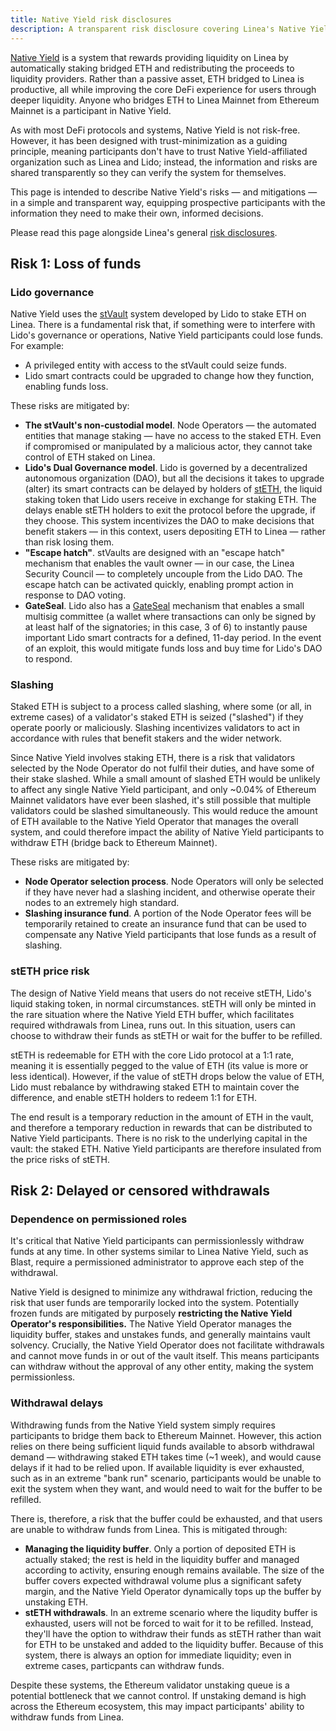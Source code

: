 ```yaml
---
title: Native Yield risk disclosures
description: A transparent risk disclosure covering Linea's Native Yield system
---
```


[Native Yield](https://linea.build/blog/introducing-native-yield-sustainable-defi-rewards-from-bridged-eth) 
is a system that rewards providing liquidity on Linea by automatically staking bridged ETH and 
redistributing the proceeds to liquidity providers. Rather than a passive asset, ETH bridged to 
Linea is productive, all while improving the core DeFi experience for users through deeper liquidity. 
Anyone who bridges ETH to Linea Mainnet from Ethereum Mainnet is a participant in Native Yield.

As with most DeFi protocols and systems, Native Yield is not risk-free. However, it has been designed
with trust-minimization as a guiding principle, meaning participants don't have to trust Native Yield-affiliated 
organization such as Linea and Lido; instead, the information and risks are shared transparently so 
they can verify the system for themselves.

This page is intended to describe Native Yield's risks — and mitigations — in a simple and 
transparent way, equipping prospective participants with the information they need to make their own, 
informed decisions.

Please read this page alongside Linea's general [risk disclosures](../risk-disclosures/index.mdx).

## Risk 1: Loss of funds

### Lido governance

Native Yield uses the [stVault](https://v3.lido.fi/) system developed by Lido to stake ETH on Linea.
There is a fundamental risk that, if something were to interfere with Lido's governance or operations,
Native Yield participants could lose funds. For example:
- A privileged entity with access to the stVault could seize funds.
- Lido smart contracts could be upgraded to change how they function, enabling funds loss.

These risks are mitigated by:
- **The stVault's non-custodial model**. Node Operators — the automated entities that manage staking —
  have no access to the staked ETH. Even if compromised or manipulated by a malicious actor, 
  they cannot take control of ETH staked on Linea.
- **Lido's Dual Governance model**. Lido is governed by a decentralized autonomous organization (DAO), 
  but all the decisions it takes to upgrade (alter) its smart contracts can be delayed by holders of 
  [stETH](https://support.metamask.io/manage-crypto/earn/stake/liquid-staking/what-are-lido-steth-and-stmatic), 
  the liquid staking token that Lido users receive in exchange for staking ETH. The delays enable
  stETH holders to exit the protocol before the upgrade, if they choose. This system incentivizes
  the DAO to make decisions that benefit stakers — in this context, users depositing ETH to Linea —
  rather than risk losing them. 
- **"Escape hatch"**. stVaults are designed with an "escape hatch" mechanism that enables the vault
  owner — in our case, the Linea Security Council — to completely uncouple from the Lido DAO. The 
  escape hatch can be activated quickly, enabling prompt action in response to DAO voting. 
- **GateSeal**. Lido also has a [GateSeal](https://docs.lido.fi/contracts/gate-seal/) mechanism that
  enables a small multisig committee (a wallet where transactions can only be signed by at least half 
  of the signatories; in this case, 3 of 6) to instantly pause important Lido smart contracts for a
  defined, 11-day period. In the event of an exploit, this would mitigate funds loss and buy time for
  Lido's DAO to respond.

### Slashing

Staked ETH is subject to a process called slashing, where some (or all, in extreme cases) of a 
validator's staked ETH is seized ("slashed") if they operate poorly or maliciously. Slashing 
incentivizes validators to act in accordance with rules that benefit stakers and the wider network.

Since Native Yield involves staking ETH, there is a risk that validators selected by the Node 
Operator do not fulfil their duties, and have some of their stake slashed. While a small amount of 
slashed ETH would be unlikely to affect any single Native Yield participant, and only ~0.04% of 
Ethereum Mainnet validators have ever been slashed, it's still possible that multiple validators
could be slashed simultaneously. This would reduce the amount of ETH available to the Native Yield 
Operator that manages the overall system, and could therefore impact the ability of Native Yield 
participants to withdraw ETH (bridge back to Ethereum Mainnet). 

These risks are mitigated by:
- **Node Operator selection process**. Node Operators will only be selected if they have never had 
  a slashing incident, and otherwise operate their nodes to an extremely high standard.
- **Slashing insurance fund**. A portion of the Node Operator fees will be temporarily retained to 
  create an insurance fund that can be used to compensate any Native Yield participants that lose
  funds as a result of slashing. 

### stETH price risk 

The design of Native Yield means that users do not receive stETH, Lido's liquid staking token, in
normal circumstances. stETH will only be minted in the rare situation where the Native Yield ETH 
buffer, which facilitates required withdrawals from Linea, runs out. In this situation, users can 
choose to withdraw their funds as stETH or wait for the buffer to be refilled.

stETH is redeemable for ETH with the core Lido protocol at a 1:1 rate, meaning it is essentially 
pegged to the value of ETH (its value is more or less identical). However, if the value of stETH 
drops below the value of ETH, Lido must rebalance by withdrawing staked ETH to maintain cover the 
difference, and enable stETH holders to redeem 1:1 for ETH.

The end result is a temporary reduction in the amount of ETH in the vault, and therefore a 
temporary reduction in rewards that can be distributed to Native Yield participants. There is no 
risk to the underlying capital in the vault: the staked ETH. Native Yield participants are therefore
insulated from the price risks of stETH.

## Risk 2: Delayed or censored withdrawals

### Dependence on permissioned roles

It's critical that Native Yield participants can permissionlessly withdraw funds at any time. In 
other systems similar to Linea Native Yield, such as Blast, require a permissioned administrator
to approve each step of the withdrawal. 

Native Yield is designed to minimize any withdrawal friction, reducing the risk that user funds are
temporarily locked into the system. Potentially frozen funds are mitigated by purposely **restricting
the Native Yield Operator's responsibilities.** The Native Yield Operator manages the liquidity 
buffer, stakes and unstakes funds, and generally maintains vault solvency. Crucially, the Native 
Yield Operator does not facilitate withdrawals and cannot move funds in or out of the vault itself. 
This means participants can withdraw without the approval of any other entity, making the system 
permissionless.

### Withdrawal delays 

Withdrawing funds from the Native Yield system simply requires participants to bridge them back to
Ethereum Mainnet. However, this action relies on there being sufficient liquid funds available to 
absorb withdrawal demand — withdrawing staked ETH takes time (~1 week), and would cause delays if 
it had to be relied upon. If available liquidity is ever exhausted, such as in an extreme "bank run" 
scenario, participants would be unable to exit the system when they want, and would need to wait for 
the buffer to be refilled. 

There is, therefore, a risk that the buffer could be exhausted, and that users are unable to withdraw
funds from Linea. This is mitigated through: 
- **Managing the liquidity buffer**. Only a portion of deposited ETH is actually staked; the rest is
  held in the liquidity buffer and managed according to activity, ensuring enough remains available.
  The size of the buffer covers expected withdrawal volume plus a significant safety margin, and the 
  Native Yield Operator dynamically tops up the buffer by unstaking ETH.
- **stETH withdrawals**. In an extreme scenario where the liqudity buffer is exhausted, users will 
  not be forced to wait for it to be refilled. Instead, they'll have the option to withdraw their 
  funds as stETH rather than wait for ETH to be unstaked and added to the liquidity buffer. Because 
  of this system, there is always an option for immediate liquidity; even in extreme cases, 
  particpants can withdraw funds. 

Despite these systems, the Ethereum validator unstaking queue is a potential bottleneck that we 
cannot control. If unstaking demand is high across the Ethereum ecosystem, this may impact 
participants' ability to withdraw funds from Linea. 
